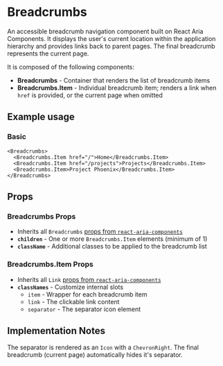 

<Meta of={BreadcrumbsStories} />

# Breadcrumbs
An accessible breadcrumb navigation component built on React Aria Components. It displays the user's current location within the application hierarchy and provides links back to parent pages. The final breadcrumb represents the current page.

It is composed of the following components:

- **Breadcrumbs** - Container that renders the list of breadcrumb items
- **Breadcrumbs.Item** - Individual breadcrumb item; renders a link when `href` is provided, or the current page when omitted

## Example usage

### Basic
```
<Breadcrumbs>
  <Breadcrumbs.Item href="/">Home</Breadcrumbs.Item>
  <Breadcrumbs.Item href="/projects">Projects</Breadcrumbs.Item>
  <Breadcrumbs.Item>Project Phoenix</Breadcrumbs.Item>
</Breadcrumbs>
```

<Canvas of={BreadcrumbsStories.Default} />

## Props

### Breadcrumbs Props
- Inherits all `Breadcrumbs` [props from `react-aria-components`](https://react-spectrum.adobe.com/react-aria/Breadcrumbs.html#props)
- **`children`** - One or more `Breadcrumbs.Item` elements (minimum of 1)
- **`className`** - Additional classes to be applied to the breadcrumb list

### Breadcrumbs.Item Props
- Inherits all `Link` [props from `react-aria-components`](https://react-spectrum.adobe.com/react-aria/Breadcrumbs.html#link)
- **`classNames`** - Customize internal slots
  - `item` - Wrapper for each breadcrumb item
  - `link` - The clickable link content
  - `separator` - The separator icon element

## Implementation Notes

The separator is rendered as an `Icon` with a `ChevronRight`. The final breadcrumb (current page) automatically hides it's separator.
